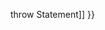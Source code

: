 {{Page_Title}}
{{Flags}}
{{Summary_Section|Sets up blocks of code in which errors that are thrown in one block are handled in another. Errors that are thrown inside the try block are caught in the catch block. JavaScript.

}}
{{JS_Syntax|Formats={{JS_Syntax_Format
|Format= try {}}{{JS_Syntax_Format
|Format=     tryStatements }}{{JS_Syntax_Format
|Format= }}}{{JS_Syntax_Format
|Format= catch( exception '''){''' }}{{JS_Syntax_Format
|Format=     catchStatements }}{{JS_Syntax_Format
|Format= }}}{{JS_Syntax_Format
|Format= finally {}}{{JS_Syntax_Format
|Format=     finallyStatements }}{{JS_Syntax_Format
|Format= }}}
|Values={{JS_Syntax_Parameter
|Name=tryStatements
|Required=Required
|Description=Statements where an error can occur.}}{{JS_Syntax_Parameter
|Name=exception
|Required=Required
|Description=Any variable name. The initial value of exception is the value of the thrown error.}}{{JS_Syntax_Parameter
|Name=catchStatements
|Required=Optional
|Description=Statements to handle errors occurring in the associated tryStatements.}}{{JS_Syntax_Parameter
|Name=finallyStatements
|Required=Optional
|Description=Statements that are unconditionally executed after all other error processing has occurred.}}
}}
{{Remarks_Section
|Remarks=The try...catch...finally statement provides a way to handle some or all of the errors that may occur in a given block of code, while still running code. If errors occur that are not handled, JavaScript provides the normal error message.

The try block contains code that may provoke an error, while the catch block contains the code that handles some or all errors. If an error occurs in the try block, program control is passed to the catch block. The value of exception is the value of the error that occurred in the try block. If no error occurs, the code in the catch block is never executed.

You can pass the error up to the next level by using the throw statement to re-throw the error.

After all the statements in the try block have been executed and error handling has been done in the catch block, the statements in the finally block are executed, whether or not an error was handled. The code in the finally block is guaranteed to run unless an unhandled error occurs (for example, a run-time error inside the '''catch''' block).
}}
{{Examples_Section
|Not_required=No
|Examples={{Single_Example
|Language=JavaScript
|Description=The following example causes a ReferenceError exception to be thrown and displays the name of the error and its message.

|Code= try {
     addalert("bad call");
 }
 catch(e) {
     document.write ("Error Message: " + e.message);
     document.write ("&lt;br /&gt;");
     document.write ("Error Code: ");
     document.write (e.number &amp; 0xFFFF)
     document.write ("&lt;br /&gt;");
     document.write ("Error Name: " + e.name);
 }
 
 // Output:
 Error Message: 'addalert' is undefined
 Error Code: 5009
 Error Name: ReferenceError
}}{{Single_Example
|Language=JavaScript
|Description=The following example shows how to re-throw errors, as well as the execution of nested try...catch blocks. When the error is thrown from the nested try block, it passes to the nested catch block, which re-throws it. The nested finally block runs before the outer catch block handles the error, and at the end the outer finally block runs.

|Code= try {
     document.write("Outer try running...&lt;br/&gt;");
 
     try {
         document.write("Nested try running...&lt;br/&gt;");
         throw new Error(301, "an error");
     }
     catch (e) {
         document.write ("Nested catch caught " + e.message + "&lt;br/&gt;");
         throw e;
     }
     finally {
         document.write ("Nested finally is running...&lt;br/&gt;");
     }
 }
 catch (e) {
     document.write ("Outer catch caught " + e.message + "&lt;br/&gt;");
 }
 finally {
     document.write ("Outer finally running");
 }
 
 // Output:
 // Outer try running...
 // Nested try running...
 // Nested catch caught error from nested try
 // Nested finally is running...
 // Outer catch caught error from nested try
 // Outer finally running
}}}}
{{See_Also_Section
|Manual_links=* [[javascript/statements/throw{{!}}throw Statement]]
}}
{{Topics | JS Basic}}

{{External_Attribution
|Is_CC-BY-SA=No
|Sources=MSDN
|MDN_link=
|MSDN_link=http://msdn.microsoft.com/en-us/library/ie/4yahc5d8(v=vs.94).aspx
|HTML5Rocks_link=
}}
